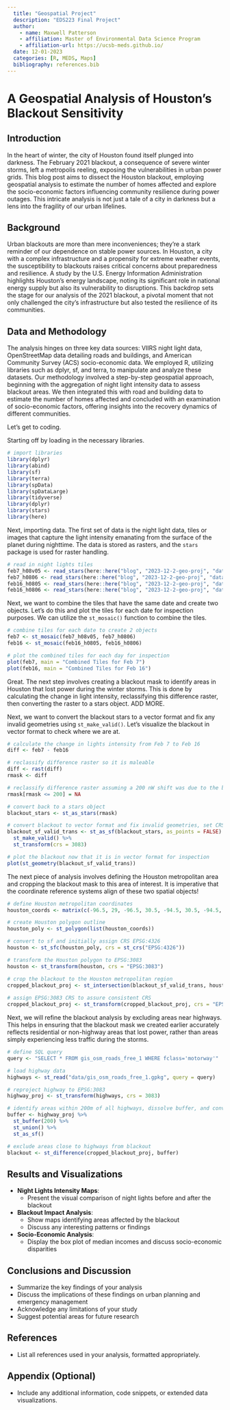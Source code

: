 ```yaml
---
  title: "Geospatial Project"
  description: "EDS223 Final Project"
  author:
    - name: Maxwell Patterson
    - affiliation: Master of Environmental Data Science Program
    - affiliation-url: https://ucsb-meds.github.io/
  date: 12-01-2023
  categories: [R, MEDS, Maps]
  bibliography: references.bib
---
```


# A Geospatial Analysis of Houston's Blackout Sensitivity

## Introduction

In the heart of winter, the city of Houston found itself plunged into darkness. The February 2021 blackout, a consequence of severe winter storms, left a metropolis reeling, exposing the vulnerabilities in urban power grids. This blog post aims to dissect the Houston blackout, employing geospatial analysis to estimate the number of homes affected and explore the socio-economic factors influencing community resilience during power outages. This intricate analysis is not just a tale of a city in darkness but a lens into the fragility of our urban lifelines.

## Background

Urban blackouts are more than mere inconveniences; they're a stark reminder of our dependence on stable power sources. In Houston, a city with a complex infrastructure and a propensity for extreme weather events, the susceptibility to blackouts raises critical concerns about preparedness and resilience. A study by the U.S. Energy Information Administration highlights Houston's energy landscape, noting its significant role in national energy supply but also its vulnerability to disruptions. This backdrop sets the stage for our analysis of the 2021 blackout, a pivotal moment that not only challenged the city's infrastructure but also tested the resilience of its communities.

## Data and Methodology

The analysis hinges on three key data sources: VIIRS night light data, OpenStreetMap data detailing roads and buildings, and American Community Survey (ACS) socio-economic data. We employed R, utilizing libraries such as dplyr, sf, and terra, to manipulate and analyze these datasets. Our methodology involved a step-by-step geospatial approach, beginning with the aggregation of night light intensity data to assess blackout areas. We then integrated this with road and building data to estimate the number of homes affected and concluded with an examination of socio-economic factors, offering insights into the recovery dynamics of different communities.

Let's get to coding.

Starting off by loading in the necessary libraries.

```r
# import libraries
library(dplyr)
library(abind)
library(sf)
library(terra)
library(spData)
library(spDataLarge)
library(tidyverse)
library(dplyr)
library(stars)
library(here)
```

Next, importing data. The first set of data is the night light data, tiles or images that capture the light intensity emanating from the surface of the planet during nighttime. The data is stored as rasters, and the `stars` package is used for raster handling.

```r
# read in night lights tiles
feb7_h08v05 <- read_stars(here::here("blog", "2023-12-2-geo-proj", "data", "VNP46A1", "VNP46A1.A2021038.h08v05.001.2021039064328.tif"))
feb7_h0806 <- read_stars(here::here("blog", "2023-12-2-geo-proj", "data", "VNP46A1", "VNP46A1.A2021038.h08v06.001.2021039064329.tif"))
feb16_h0805 <- read_stars(here::here("blog", "2023-12-2-geo-proj", "data", "VNP46A1", "VNP46A1.A2021047.h08v05.001.2021048091106.tif"))
feb16_h0806 <- read_stars(here::here("blog", "2023-12-2-geo-proj", "data", "VNP46A1", "VNP46A1.A2021047.h08v06.001.2021048091105.tif"))
```

Next, we want to combine the tiles that have the same date and create two objects. Let's do this and plot the tiles for each date for inspection purposes. We can utilize the `st_mosaic()` function to combine the tiles.

```r
# combine tiles for each date to create 2 objects
feb7 <- st_mosaic(feb7_h08v05, feb7_h0806)
feb16 <- st_mosaic(feb16_h0805, feb16_h0806)

# plot the combined tiles for each day for inspection
plot(feb7, main = "Combined Tiles for Feb 7")
plot(feb16, main = "Combined Tiles for Feb 16")
```

Great. The next step involves creating a blackout mask to identify areas in Houston that lost power during the winter storms. This is done by calculating the change in light intensity, reclassifying this difference raster, then converting the raster to a stars object. ADD MORE.

Next, we want to convert the blackout stars to a vector format and fix any invalid geometries using `st_make_valid()`. Let's visualize the blackout in vector format to check where we are at.

```r
# calculate the change in lights intensity from Feb 7 to Feb 16
diff <- feb7 - feb16

# reclassify difference raster so it is maleable
diff <- rast(diff)
rmask <- diff

# reclassify difference raster assuming a 200 nW shift was due to the blackout
rmask[rmask <= 200] = NA

# convert back to a stars object 
blackout_stars <- st_as_stars(rmask)

# convert blackout to vector format and fix invalid geometries, set CRS
blackout_sf_valid_trans <- st_as_sf(blackout_stars, as_points = FALSE) %>% 
  st_make_valid() %>% 
  st_transform(crs = 3083)

# plot the blackout now that it is in vector format for inspection
plot(st_geometry(blackout_sf_valid_trans))
```

The next piece of analysis involves defining the Houston metropolitan area and cropping the blackout mask to this area of interest. It is imperative that the coordinate reference systems align of these two spatial objects!

```r
# define Houston metropolitan coordinates
houston_coords <- matrix(c(-96.5, 29, -96.5, 30.5, -94.5, 30.5, -94.5, 29, -96.5, 29), ncol = 2, byrow = TRUE)

# create Houston polygon outline
houston_poly <- st_polygon(list(houston_coords))

# convert to sf and initially assign CRS EPSG:4326
houston <- st_sfc(houston_poly, crs = st_crs("EPSG:4326"))

# transform the Houston polygon to EPSG:3083 
houston <- st_transform(houston, crs = "EPSG:3083")

# crop the blackout to the Houston metropolitan region
cropped_blackout_proj <- st_intersection(blackout_sf_valid_trans, houston) 
 
# assign EPSG:3083 CRS to assure consistent CRS
cropped_blackout_proj <- st_transform(cropped_blackout_proj, crs = "EPSG:3083")
```

Next, we will refine the blackout analysis by excluding areas near highways. This helps in ensuring that the blackout mask we created earlier accurately reflects residential or non-highway areas that lost power, rather than areas simply experiencing less traffic during the storms.

```r
# define SQL query
query <- "SELECT * FROM gis_osm_roads_free_1 WHERE fclass='motorway'"

# load highway data
highways <- st_read("data/gis_osm_roads_free_1.gpkg", query = query)

# reproject highway to EPSG:3083
highway_proj <- st_transform(highways, crs = 3083)

# identify areas within 200m of all highways, dissolve buffer, and convert to sf 
buffer <- highway_proj %>% 
  st_buffer(200) %>% 
  st_union() %>% 
  st_as_sf()

# exclude areas close to highways from blackout
blackout <- st_difference(cropped_blackout_proj, buffer)
```

##  Results and Visualizations

-   **Night Lights Intensity Maps**:
    -   Present the visual comparison of night lights before and after the blackout
-   **Blackout Impact Analysis**:
    -   Show maps identifying areas affected by the blackout
    -   Discuss any interesting patterns or findings
-   **Socio-Economic Analysis**:
    -   Display the box plot of median incomes and discuss socio-economic disparities

## Conclusions and Discussion

-   Summarize the key findings of your analysis
-   Discuss the implications of these findings on urban planning and emergency management
-   Acknowledge any limitations of your study
-   Suggest potential areas for future research

## References

-   List all references used in your analysis, formatted appropriately.

## Appendix (Optional)

-   Include any additional information, code snippets, or extended data visualizations.
